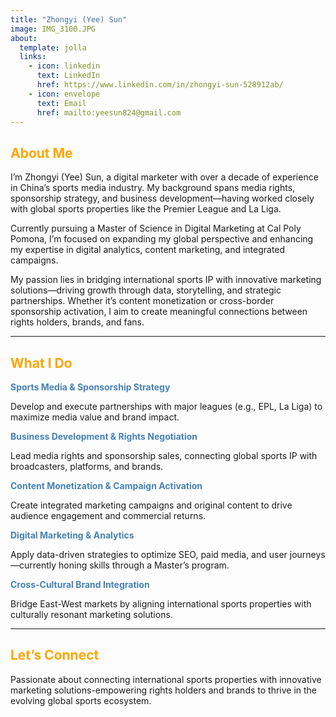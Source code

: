 ```yaml
---
title: "Zhongyi (Yee) Sun"
image: IMG_3100.JPG
about:
  template: jolla
  links:
    - icon: linkedin
      text: LinkedIn
      href: https://www.linkedin.com/in/zhongyi-sun-528912ab/
    - icon: envelope
      text: Email
      href: mailto:yeesun824@gmail.com
---
```


## [About Me]{style="color: #FFA500;"}

I'm Zhongyi (Yee) Sun, a digital marketer with over a decade of experience in China’s sports media industry. My background spans media rights, sponsorship strategy, and business development—having worked closely with global sports properties like the Premier League and La Liga.

Currently pursuing a Master of Science in Digital Marketing at Cal Poly Pomona, I’m focused on expanding my global perspective and enhancing my expertise in digital analytics, content marketing, and integrated campaigns.

My passion lies in bridging international sports IP with innovative marketing solutions—driving growth through data, storytelling, and strategic partnerships. Whether it's content monetization or cross-border sponsorship activation, I aim to create meaningful connections between rights holders, brands, and fans.

------------------------------------------------------------------------

## [What I Do]{style="color: #FFA500;"}

[**Sports Media & Sponsorship Strategy**]{style="color: steelblue;"}

Develop and execute partnerships with major leagues (e.g., EPL, La Liga) to maximize media value and brand impact.

[**Business Development & Rights Negotiation**]{style="color: steelblue;"}

Lead media rights and sponsorship sales, connecting global sports IP with broadcasters, platforms, and brands.

[**Content Monetization & Campaign Activation**]{style="color: steelblue;"}

Create integrated marketing campaigns and original content to drive audience engagement and commercial returns.

[**Digital Marketing & Analytics**]{style="color: steelblue;"}

Apply data-driven strategies to optimize SEO, paid media, and user journeys—currently honing skills through a Master’s program.

[**Cross-Cultural Brand Integration**]{style="color: steelblue;"}

Bridge East-West markets by aligning international sports properties with culturally resonant marketing solutions.

------------------------------------------------------------------------

## [Let's Connect]{style="color: #FFA500;"}

Passionate about connecting international sports properties with innovative marketing solutions-empowering rights holders and brands to thrive in the evolving global sports ecosystem.
